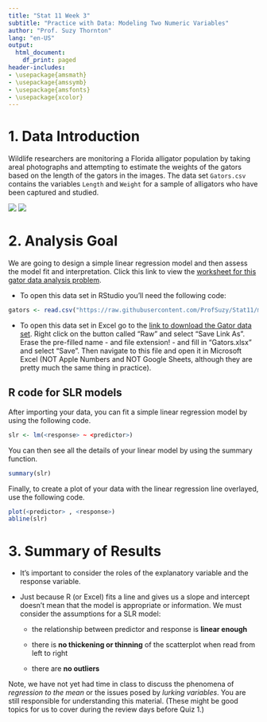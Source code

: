 ```yaml
---
title: "Stat 11 Week 3"
subtitle: "Practice with Data: Modeling Two Numeric Variables" 
author: "Prof. Suzy Thornton"
lang: "en-US"
output:
  html_document:
    df_print: paged
header-includes:
- \usepackage{amsmath}
- \usepackage{amssymb}
- \usepackage{amsfonts}
- \usepackage{xcolor}
---
```





# 1. Data Introduction 

Wildlife researchers are monitoring a Florida alligator population by taking areal photographs and attempting to estimate the weights of the gators based on the length of the gators in the images. The data set `Gators.csv` contains the variables `Length` and `Weight` for a sample of alligators who have been captured and studied.  

![](./images/aligators.png) ![](./images/gators.png)



# 2. Analysis Goal  

We are going to design a simple linear regression model and then assess the model fit and interpretation. Click this link to view the [worksheet for this gator data analysis problem](https://profsuzy.github.io/Stat11/wk3-wksheet.html). 


* To open this data set in RStudio you'll need the following code:
```r
gators <- read.csv("https://raw.githubusercontent.com/ProfSuzy/Stat11/main/Data/Gators.csv")
```

* To open this data set in Excel go to the [link to download the Gator data set](https://github.com/ProfSuzy/Stat11/blob/main/Data/Gators.csv). Right click on the button called "Raw" and select "Save Link As". Erase the pre-filled name - and file extension! - and fill in "Gators.xlsx" and select "Save". Then navigate to this file and open it in Microsoft Excel (NOT Apple Numbers and NOT Google Sheets, although they are pretty much the same thing in practice).  

## R code for SLR models 

After importing your data, you can fit a simple linear regression model by using the following code.
```r
slr <- lm(<response> ~ <predictor>)
```

You can then see all the details of your linear model by using the summary function.
```r
summary(slr)
```

Finally, to create a plot of your data with the linear regression line overlayed, use the following code. 
```r
plot(<predictor> , <response>)
abline(slr)
```


# 3. Summary of Results 

* It's important to consider the roles of the explanatory variable and the response variable. 

* Just because R (or Excel) fits a line and gives us a slope and intercept doesn't mean that the model is appropriate or information. We must consider the assumptions for a SLR model:

  * the relationship between predictor and response is **linear enough** 

  * there is **no thickening or thinning** of the scatterplot when read from left to right 
  
  * there are **no outliers** 


Note, we have not yet had time in class to discuss the phenomena of *regression to the mean* or the issues posed by *lurking variables*. You are still responsible for understanding this material. (These might be good topics for us to cover during the review days before Quiz 1.)




